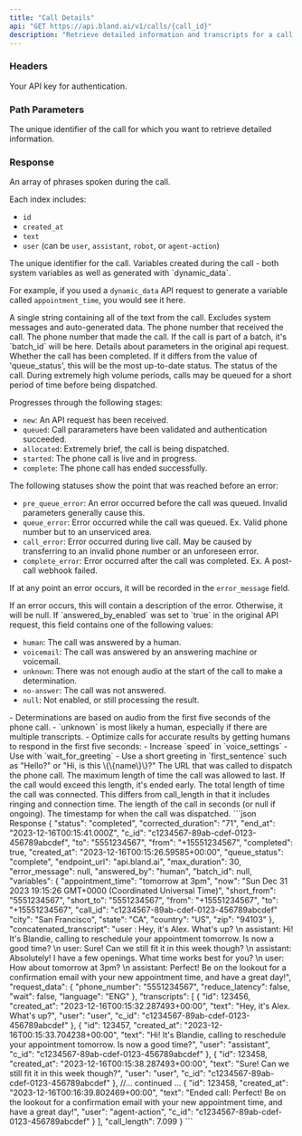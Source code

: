 ```yaml
---
title: "Call Details"
api: "GET https://api.bland.ai/v1/calls/{call_id}"
description: "Retrieve detailed information and transcripts for a call."
---
```


### Headers

<ParamField header="authorization" type="string" required>
  Your API key for authentication.
</ParamField>

### Path Parameters

<ParamField path="call_id" type="string" required>
  The unique identifier of the call for which you want to retrieve detailed information.
</ParamField>

### Response

<ResponseField name="transcripts" type="array of objects">
  An array of phrases spoken during the call. 
  
  Each index includes: 
  
  - `id`
  - `created_at` 
  - `text` 
  - `user` (can be `user`, `assistant`, `robot`, or `agent-action`)
</ResponseField>

<ResponseField name="c_id" type="number">
  The unique identifier for the call.
</ResponseField>

<ResponseField name="variables" type="object">
  Variables created during the call - both system variables as well as generated with `dynamic_data`.

  For example, if you used a `dynamic_data` API request to generate a variable called `appointment_time`, you would see it here.
</ResponseField>

<ResponseField name="concatenated_transcript" type="string">
  A single string containing all of the text from the call. Excludes system messages and auto-generated data.
</ResponseField>

<ResponseField name="to" type="string">
  The phone number that received the call.
</ResponseField>

<ResponseField name="from" type="string">
  The phone number that made the call.
</ResponseField>

<ResponseField name="batch_id" type="string">
  If the call is part of a batch, it's `batch_id` will be here.
</ResponseField>

<ResponseField name="request_data" type="object">
  Details about parameters in the original api request.
</ResponseField>

<ResponseField name="completed" type="boolean">
  Whether the call has been completed. If it differs from the value of 'queue_status', this will be the most up-to-date status.
</ResponseField>

<ResponseField name="queue_status" type="string">
  The status of the call. During extremely high volume periods, calls may be queued for a short period of time before being dispatched.

  Progresses through the following stages:

  - `new`: An API request has been received.
  - `queued`: Call pararameters have been validated and authentication succeeded. 
  - `allocated`: Extremely brief, the call is being dispatched.
  - `started`: The phone call is live and in progress.
  - `complete`: The phone call has ended successfully.
  
  The following statuses show the point that was reached before an error:

  - `pre_queue_error`: An error occurred before the call was queued. Invalid parameters generally cause this.
  - `queue_error`: Error occurred while the call was queued. Ex. Valid phone number but to an unserviced area.
  - `call_error`: Error occurred during live call. May be caused by transferring to an invalid phone number or an unforeseen error.
  - `complete_error`: Error occurred after the call was completed. Ex. A post-call webhook failed.

  If at any point an error occurs, it will be recorded in the `error_message` field.
</ResponseField>

<ResponseField name="error_message" type="string or null">
  If an error occurs, this will contain a description of the error. Otherwise, it will be null.
</ResponseField>

<ResponseField name="answered_by" type="string">
  If `answered_by_enabled` was set to `true` in the original API request, this field contains one of the following values:

  - `human`: The call was answered by a human.
  - `voicemail`: The call was answered by an answering machine or voicemail.
  - `unknown`: There was not enough audio at the start of the call to make a determination.
  - `no-answer`: The call was not answered.
  - `null`: Not enabled, or still processing the result.

  <Accordion title="Notes:">
  - Determinations are based on audio from the first five seconds of the phone call.
  - `unknown` is most likely a human, especially if there are multiple transcripts.
  - Optimize calls for accurate results by getting humans to respond in the first five seconds:
    - Increase `speed` in `voice_settings`
    - Use with `wait_for_greeting`
    - Use a short greeting in `first_sentence` such as "Hello?" or "Hi, is this \{\{name\}\}?"
  </Accordion>
</ResponseField>

<ResponseField name="endpoint_url" type="string">
  The URL that was called to dispatch the phone call.
</ResponseField>

<ResponseField name="max_duration" type="number">
  The maximum length of time the call was allowed to last. If the call would exceed this length, it's ended early.
</ResponseField>

<ResponseField name="corrected_duration" type="number">
  The total length of time the call was connected. This differs from call_length in that it includes ringing and connection time.
</ResponseField>

<ResponseField name="call_length" type="number or null">
  The length of the call in seconds (or null if ongoing).
</ResponseField>

<ResponseField name="created_at" type="string">
  The timestamp for when the call was dispatched.
</ResponseField>

<ResponseExample>
```json Response
{
    "status": "completed",
    "corrected_duration": "71",
    "end_at": "2023-12-16T00:15:41.000Z",
    "c_id": "c1234567-89ab-cdef-0123-456789abcdef",
    "to": "5551234567",
    "from": "+15551234567",
    "completed": true,
    "created_at": "2023-12-16T00:15:26.59585+00:00",
    "queue_status": "complete",
    "endpoint_url": "api.bland.ai",
    "max_duration": 30,
    "error_message": null,
    "answered_by": "human",
    "batch_id": null,
    "variables": {
        "appointment_time": "tomorrow at 3pm",
        "now": "Sun Dec 31 2023 19:15:26 GMT+0000 (Coordinated Universal Time)",
        "short_from": "5551234567",
        "short_to": "5551234567",
        "from": "+15551234567",
        "to": "+15551234567",
        "call_id": "c1234567-89ab-cdef-0123-456789abcdef"
        "city": "San Francisco",
        "state": "CA",
        "country": "US",
        "zip": "94103"
    },
    "concatenated_transcript": "user : Hey, it's Alex. What's up? \n assistant: Hi! It's Blandie, calling to reschedule your appointment tomorrow. Is now a good time? \n user: Sure! Can we still fit it in this week though? \n assistant: Absolutely! I have a few openings. What time works best for you? \n user: How about tomorrow at 3pm? \n assistant: Perfect! Be on the lookout for a confirmation email with your new appointment time, and have a great day!",
    "request_data": {
        "phone_number": "5551234567",
        "reduce_latency": false,
        "wait": false,
        "language": "ENG"
    },
    "transcripts": [
        {
            "id": 123456,
            "created_at": "2023-12-16T00:15:32.287493+00:00",
            "text": "Hey, it's Alex. What's up?",
            "user": "user",
            "c_id": "c1234567-89ab-cdef-0123-456789abcdef"
        },
        {
            "id": 123457,
            "created_at": "2023-12-16T00:15:33.704238+00:00",
            "text": "Hi! It's Blandie, calling to reschedule your appointment tomorrow. Is now a good time?",
            "user": "assistant",
            "c_id": "c1234567-89ab-cdef-0123-456789abcdef"
        },
        {
            "id": 123458,
            "created_at": "2023-12-16T00:15:38.287493+00:00",
            "text": "Sure! Can we still fit it in this week though?",
            "user": "user",
            "c_id": "c1234567-89ab-cdef-0123-456789abcdef"
        },
        //... continued ...
        {
            "id": 123458,
            "created_at": "2023-12-16T00:16:39.802469+00:00",
            "text": "Ended call: Perfect! Be on the lookout for a confirmation email with your new appointment time, and have a great day!",
            "user": "agent-action",
            "c_id": "c1234567-89ab-cdef-0123-456789abcdef"
        }
    ],
    "call_length": 7.099
}
```
</ResponseExample>





